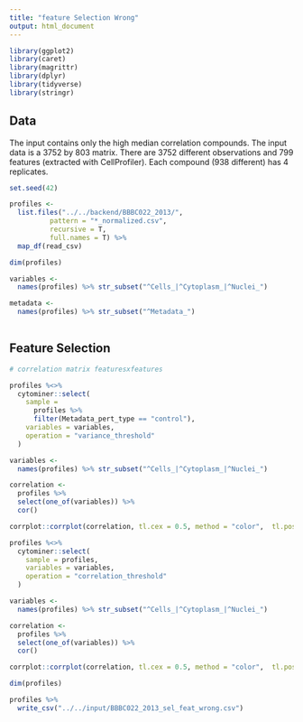```yaml
---
title: "feature Selection Wrong"
output: html_document
---
```


```r
library(ggplot2)
library(caret)
library(magrittr)
library(dplyr)
library(tidyverse)
library(stringr)
```

## Data

The input contains only the high median correlation compounds.
The input data is a 3752 by 803 matrix.
There are 3752 different observations and 799 features (extracted with CellProfiler).
Each compound (938 different) has 4 replicates.

```r
set.seed(42)

profiles <- 
  list.files("../../backend/BBBC022_2013/", 
          pattern = "*_normalized.csv",
          recursive = T,
          full.names = T) %>%
  map_df(read_csv)

dim(profiles)

variables <-
  names(profiles) %>% str_subset("^Cells_|^Cytoplasm_|^Nuclei_")

metadata <-
  names(profiles) %>% str_subset("^Metadata_")
  
```

## Feature Selection

```r
# correlation matrix featuresxfeatures

profiles %<>%
  cytominer::select(
    sample = 
      profiles %>% 
      filter(Metadata_pert_type == "control"),
    variables = variables,
    operation = "variance_threshold"
  )

variables <-
  names(profiles) %>% str_subset("^Cells_|^Cytoplasm_|^Nuclei_")

correlation <- 
  profiles %>%
  select(one_of(variables)) %>%
  cor()

corrplot::corrplot(correlation, tl.cex = 0.5, method = "color",  tl.pos="n", order = "hclust")
```


```r
profiles %<>%
  cytominer::select(
    sample = profiles,
    variables = variables,
    operation = "correlation_threshold"
  )

variables <-
  names(profiles) %>% str_subset("^Cells_|^Cytoplasm_|^Nuclei_")

correlation <- 
  profiles %>%
  select(one_of(variables)) %>%
  cor()

corrplot::corrplot(correlation, tl.cex = 0.5, method = "color",  tl.pos="n", order = "hclust")

dim(profiles)

profiles %>%
  write_csv("../../input/BBBC022_2013_sel_feat_wrong.csv")
```